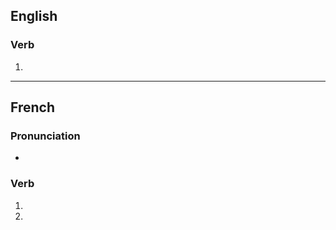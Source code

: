 {{also|complexifiés}}

==English==

===Verb===
{{head|en|verb form}}

# {{en-third-person singular of|complexify}}

----

==French==

===Pronunciation===
* {{homophones|lang=fr|complexifie|complexifient}}

===Verb===
{{fr-verb-form}}

# {{inflection of|complexifier||2|s|pres|indc|lang=fr}}
# {{inflection of|complexifier||2|s|pres|subj|lang=fr}}